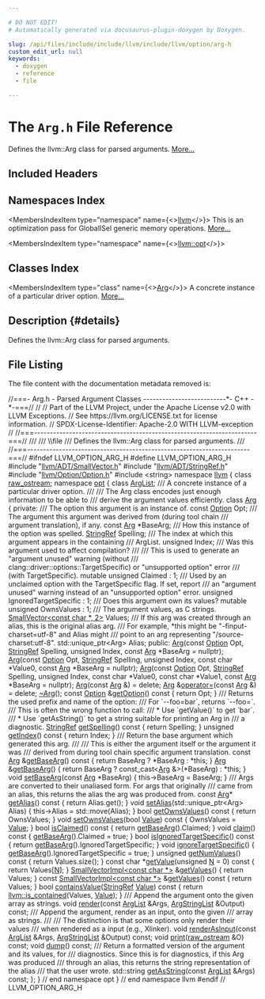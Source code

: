 ```yaml
---

# DO NOT EDIT!
# Automatically generated via docusaurus-plugin-doxygen by Doxygen.

slug: /api/files/include/include/llvm/include/llvm/option/arg-h
custom_edit_url: null
keywords:
  - doxygen
  - reference
  - file

---
```





# The `Arg.h` File Reference

<DoxygenPage pluginConfig={pluginConfig}>

Defines the llvm::Arg class for parsed arguments. <a href="#details">More...</a>

## Included Headers

<IncludesList>
<IncludesListItem
  filePath="llvm/ADT/SmallVector.h"
  permalink="/docs/api/files/include/include/llvm/include/llvm/adt/smallvector-h"
  isLocal="true" />
<IncludesListItem
  filePath="llvm/ADT/StringRef.h"
  permalink="/docs/api/files/include/include/llvm/include/llvm/adt/stringref-h"
  isLocal="true" />
<IncludesListItem
  filePath="llvm/Option/Option.h"
  permalink="/docs/api/files/include/include/llvm/include/llvm/option/option-h"
  isLocal="true" />
<IncludesListItem
  filePath="string"
  permalink=""
  isLocal="false" />
</IncludesList>

## Namespaces Index

<MembersIndex>

<MembersIndexItem
  type="namespace"
  name={<><a href="/docs/api/namespaces/llvm">llvm</a></>}>
This is an optimization pass for GlobalISel generic memory operations. <a href="/docs/api/namespaces/llvm/#details">More...</a>
</MembersIndexItem>

<MembersIndexItem
  type="namespace"
  name={<><a href="/docs/api/namespaces/llvm/opt">llvm::opt</a></>}>
</MembersIndexItem>

</MembersIndex>

## Classes Index

<MembersIndex>

<MembersIndexItem
  type="class"
  name={<><a href="/docs/api/classes/llvm/opt/arg">Arg</a></>}>
A concrete instance of a particular driver option. <a href="/docs/api/classes/llvm/opt/arg/#details">More...</a>
</MembersIndexItem>

</MembersIndex>

## Description {#details}

Defines the llvm::Arg class for parsed arguments.

## File Listing

The file content with the documentation metadata removed is:

<ProgramListing>

<Link id="l00001" /><CodeLine lineNumber="1"><Highlight kind="comment">//===- Arg.h - Parsed Argument Classes --------------------------&#42;- C++ -&#42;-===//</Highlight><Highlight kind="normal"></Highlight></CodeLine>
<Link id="l00002" /><CodeLine lineNumber="2"><Highlight kind="normal"></Highlight><Highlight kind="comment">//</Highlight><Highlight kind="normal"></Highlight></CodeLine>
<Link id="l00003" /><CodeLine lineNumber="3"><Highlight kind="normal"></Highlight><Highlight kind="comment">// Part of the LLVM Project, under the Apache License v2.0 with LLVM Exceptions.</Highlight><Highlight kind="normal"></Highlight></CodeLine>
<Link id="l00004" /><CodeLine lineNumber="4"><Highlight kind="normal"></Highlight><Highlight kind="comment">// See https://llvm.org/LICENSE.txt for license information.</Highlight><Highlight kind="normal"></Highlight></CodeLine>
<Link id="l00005" /><CodeLine lineNumber="5"><Highlight kind="normal"></Highlight><Highlight kind="comment">// SPDX-License-Identifier: Apache-2.0 WITH LLVM-exception</Highlight><Highlight kind="normal"></Highlight></CodeLine>
<Link id="l00006" /><CodeLine lineNumber="6"><Highlight kind="normal"></Highlight><Highlight kind="comment">//</Highlight><Highlight kind="normal"></Highlight></CodeLine>
<Link id="l00007" /><CodeLine lineNumber="7"><Highlight kind="normal"></Highlight><Highlight kind="comment">//===----------------------------------------------------------------------===//</Highlight><Highlight kind="comment"></Highlight></CodeLine>
<Link id="l00008" /><CodeLine lineNumber="8"><Highlight kind="comment">///</Highlight></CodeLine>
<Link id="l00009" /><CodeLine lineNumber="9"><Highlight kind="comment">/// \\file</Highlight></CodeLine>
<Link id="l00010" /><CodeLine lineNumber="10"><Highlight kind="comment">/// Defines the llvm::Arg class for parsed arguments.</Highlight></CodeLine>
<Link id="l00011" /><CodeLine lineNumber="11"><Highlight kind="comment">///</Highlight><Highlight kind="normal"></Highlight></CodeLine>
<Link id="l00012" /><CodeLine lineNumber="12"><Highlight kind="normal"></Highlight><Highlight kind="comment">//===----------------------------------------------------------------------===//</Highlight><Highlight kind="normal"></Highlight></CodeLine>
<Link id="l00013" /><CodeLine lineNumber="13"><Highlight kind="normal"></Highlight></CodeLine>
<Link id="l00014" /><CodeLine lineNumber="14"><Highlight kind="normal"></Highlight><Highlight kind="preprocessor">#ifndef LLVM&#95;OPTION&#95;ARG&#95;H</Highlight><Highlight kind="normal"></Highlight></CodeLine>
<Link id="l00015" /><CodeLine lineNumber="15"><Highlight kind="normal"></Highlight><Highlight kind="preprocessor">#define LLVM&#95;OPTION&#95;ARG&#95;H</Highlight><Highlight kind="normal"></Highlight></CodeLine>
<Link id="l00016" /><CodeLine lineNumber="16"><Highlight kind="normal"></Highlight></CodeLine>
<Link id="l00017" /><CodeLine lineNumber="17"><Highlight kind="normal"></Highlight><Highlight kind="preprocessor">#include &quot;<a href="/docs/api/files/include/include/llvm/include/llvm/adt/smallvector-h">llvm/ADT/SmallVector.h</a>&quot;</Highlight><Highlight kind="normal"></Highlight></CodeLine>
<Link id="l00018" /><CodeLine lineNumber="18"><Highlight kind="normal"></Highlight><Highlight kind="preprocessor">#include &quot;<a href="/docs/api/files/include/include/llvm/include/llvm/adt/stringref-h">llvm/ADT/StringRef.h</a>&quot;</Highlight><Highlight kind="normal"></Highlight></CodeLine>
<Link id="l00019" /><CodeLine lineNumber="19"><Highlight kind="normal"></Highlight><Highlight kind="preprocessor">#include &quot;<a href="/docs/api/files/include/include/llvm/include/llvm/option/option-h">llvm/Option/Option.h</a>&quot;</Highlight><Highlight kind="normal"></Highlight></CodeLine>
<Link id="l00020" /><CodeLine lineNumber="20"><Highlight kind="normal"></Highlight><Highlight kind="preprocessor">#include &lt;string&gt;</Highlight><Highlight kind="normal"></Highlight></CodeLine>
<Link id="l00021" /><CodeLine lineNumber="21"><Highlight kind="normal"></Highlight></CodeLine>
<Link id="l00022" /><CodeLine lineNumber="22"><Highlight kind="normal"></Highlight><Highlight kind="keyword">namespace </Highlight><Highlight kind="normal"><a href="/docs/api/namespaces/llvm">llvm</a> &#123;</Highlight></CodeLine>
<Link id="l00023" /><CodeLine lineNumber="23"><Highlight kind="normal"></Highlight></CodeLine>
<Link id="l00024" /><CodeLine lineNumber="24"><Highlight kind="normal"></Highlight><Highlight kind="keyword">class </Highlight><Highlight kind="normal"><a href="/docs/api/classes/llvm/raw-ostream">raw&#95;ostream</a>;</Highlight></CodeLine>
<Link id="l00025" /><CodeLine lineNumber="25"><Highlight kind="normal"></Highlight></CodeLine>
<Link id="l00026" /><CodeLine lineNumber="26" lineLink="/docs/api/namespaces/llvm/opt"><Highlight kind="normal"></Highlight><Highlight kind="keyword">namespace </Highlight><Highlight kind="normal"><a href="/docs/api/namespaces/llvm/opt">opt</a> &#123;</Highlight></CodeLine>
<Link id="l00027" /><CodeLine lineNumber="27"><Highlight kind="normal"></Highlight></CodeLine>
<Link id="l00028" /><CodeLine lineNumber="28"><Highlight kind="normal"></Highlight><Highlight kind="keyword">class </Highlight><Highlight kind="normal"><a href="/docs/api/classes/llvm/opt/arglist">ArgList</a>;</Highlight></CodeLine>
<Link id="l00029" /><CodeLine lineNumber="29"><Highlight kind="normal"></Highlight><Highlight kind="comment"></Highlight></CodeLine>
<Link id="l00030" /><CodeLine lineNumber="30"><Highlight kind="comment">/// A concrete instance of a particular driver option.</Highlight></CodeLine>
<Link id="l00031" /><CodeLine lineNumber="31"><Highlight kind="comment">///</Highlight></CodeLine>
<Link id="l00032" /><CodeLine lineNumber="32"><Highlight kind="comment">/// The Arg class encodes just enough information to be able to</Highlight></CodeLine>
<Link id="l00033" /><CodeLine lineNumber="33"><Highlight kind="comment">/// derive the argument values efficiently.</Highlight><Highlight kind="normal"></Highlight></CodeLine>
<Link id="l00034" /><CodeLine lineNumber="34" lineLink="/docs/api/classes/llvm/opt/arg"><Highlight kind="normal"></Highlight><Highlight kind="keyword">class </Highlight><Highlight kind="normal"><a href="/docs/api/classes/llvm/opt/arg/#a5b0d66db2f3d222a19a243a3c2ede670">Arg</a> &#123;</Highlight></CodeLine>
<Link id="l00035" /><CodeLine lineNumber="35"><Highlight kind="normal"></Highlight><Highlight kind="keyword">private</Highlight><Highlight kind="normal">:</Highlight><Highlight kind="comment"></Highlight></CodeLine>
<Link id="l00036" /><CodeLine lineNumber="36"><Highlight kind="comment">  /// The option this argument is an instance of.</Highlight><Highlight kind="normal"></Highlight></CodeLine>
<Link id="l00037" /><CodeLine lineNumber="37"><Highlight kind="normal">  </Highlight><Highlight kind="keyword">const</Highlight><Highlight kind="normal"> <a href="/docs/api/classes/llvm/opt/option">Option</a> Opt;</Highlight></CodeLine>
<Link id="l00038" /><CodeLine lineNumber="38"><Highlight kind="normal"></Highlight><Highlight kind="comment"></Highlight></CodeLine>
<Link id="l00039" /><CodeLine lineNumber="39"><Highlight kind="comment">  /// The argument this argument was derived from (during tool chain</Highlight></CodeLine>
<Link id="l00040" /><CodeLine lineNumber="40"><Highlight kind="comment">  /// argument translation), if any.</Highlight><Highlight kind="normal"></Highlight></CodeLine>
<Link id="l00041" /><CodeLine lineNumber="41"><Highlight kind="normal">  </Highlight><Highlight kind="keyword">const</Highlight><Highlight kind="normal"> <a href="/docs/api/classes/llvm/opt/arg/#a5b0d66db2f3d222a19a243a3c2ede670">Arg</a> &#42;BaseArg;</Highlight></CodeLine>
<Link id="l00042" /><CodeLine lineNumber="42"><Highlight kind="normal"></Highlight><Highlight kind="comment"></Highlight></CodeLine>
<Link id="l00043" /><CodeLine lineNumber="43"><Highlight kind="comment">  /// How this instance of the option was spelled.</Highlight><Highlight kind="normal"></Highlight></CodeLine>
<Link id="l00044" /><CodeLine lineNumber="44"><Highlight kind="normal">  <a href="/docs/api/classes/llvm/stringref">StringRef</a> Spelling;</Highlight></CodeLine>
<Link id="l00045" /><CodeLine lineNumber="45"><Highlight kind="normal"></Highlight><Highlight kind="comment"></Highlight></CodeLine>
<Link id="l00046" /><CodeLine lineNumber="46"><Highlight kind="comment">  /// The index at which this argument appears in the containing</Highlight></CodeLine>
<Link id="l00047" /><CodeLine lineNumber="47"><Highlight kind="comment">  /// ArgList.</Highlight><Highlight kind="normal"></Highlight></CodeLine>
<Link id="l00048" /><CodeLine lineNumber="48"><Highlight kind="normal">  </Highlight><Highlight kind="keywordtype">unsigned</Highlight><Highlight kind="normal"> Index;</Highlight></CodeLine>
<Link id="l00049" /><CodeLine lineNumber="49"><Highlight kind="normal"></Highlight><Highlight kind="comment"></Highlight></CodeLine>
<Link id="l00050" /><CodeLine lineNumber="50"><Highlight kind="comment">  /// Was this argument used to affect compilation?</Highlight></CodeLine>
<Link id="l00051" /><CodeLine lineNumber="51"><Highlight kind="comment">  ///</Highlight></CodeLine>
<Link id="l00052" /><CodeLine lineNumber="52"><Highlight kind="comment">  /// This is used to generate an &quot;argument unused&quot; warning (without</Highlight></CodeLine>
<Link id="l00053" /><CodeLine lineNumber="53"><Highlight kind="comment">  /// clang::driver::options::TargetSpecific) or &quot;unsupported option&quot; error</Highlight></CodeLine>
<Link id="l00054" /><CodeLine lineNumber="54"><Highlight kind="comment">  /// (with TargetSpecific).</Highlight><Highlight kind="normal"></Highlight></CodeLine>
<Link id="l00055" /><CodeLine lineNumber="55"><Highlight kind="normal">  </Highlight><Highlight kind="keyword">mutable</Highlight><Highlight kind="normal"> </Highlight><Highlight kind="keywordtype">unsigned</Highlight><Highlight kind="normal"> Claimed : 1;</Highlight></CodeLine>
<Link id="l00056" /><CodeLine lineNumber="56"><Highlight kind="normal"></Highlight><Highlight kind="comment"></Highlight></CodeLine>
<Link id="l00057" /><CodeLine lineNumber="57"><Highlight kind="comment">  /// Used by an unclaimed option with the TargetSpecific flag. If set, report</Highlight></CodeLine>
<Link id="l00058" /><CodeLine lineNumber="58"><Highlight kind="comment">  /// an &quot;argument unused&quot; warning instead of an &quot;unsupported option&quot; error.</Highlight><Highlight kind="normal"></Highlight></CodeLine>
<Link id="l00059" /><CodeLine lineNumber="59"><Highlight kind="normal">  </Highlight><Highlight kind="keywordtype">unsigned</Highlight><Highlight kind="normal"> IgnoredTargetSpecific : 1;</Highlight></CodeLine>
<Link id="l00060" /><CodeLine lineNumber="60"><Highlight kind="normal"></Highlight><Highlight kind="comment"></Highlight></CodeLine>
<Link id="l00061" /><CodeLine lineNumber="61"><Highlight kind="comment">  /// Does this argument own its values?</Highlight><Highlight kind="normal"></Highlight></CodeLine>
<Link id="l00062" /><CodeLine lineNumber="62"><Highlight kind="normal">  </Highlight><Highlight kind="keyword">mutable</Highlight><Highlight kind="normal"> </Highlight><Highlight kind="keywordtype">unsigned</Highlight><Highlight kind="normal"> OwnsValues : 1;</Highlight></CodeLine>
<Link id="l00063" /><CodeLine lineNumber="63"><Highlight kind="normal"></Highlight><Highlight kind="comment"></Highlight></CodeLine>
<Link id="l00064" /><CodeLine lineNumber="64"><Highlight kind="comment">  /// The argument values, as C strings.</Highlight><Highlight kind="normal"></Highlight></CodeLine>
<Link id="l00065" /><CodeLine lineNumber="65"><Highlight kind="normal">  <a href="/docs/api/classes/llvm/smallvector">SmallVector&lt;const char &#42;, 2&gt;</a> Values;</Highlight></CodeLine>
<Link id="l00066" /><CodeLine lineNumber="66"><Highlight kind="normal"></Highlight><Highlight kind="comment"></Highlight></CodeLine>
<Link id="l00067" /><CodeLine lineNumber="67"><Highlight kind="comment">  /// If this arg was created through an alias, this is the original alias arg.</Highlight></CodeLine>
<Link id="l00068" /><CodeLine lineNumber="68"><Highlight kind="comment">  /// For example, &#42;this might be &quot;-finput-charset=utf-8&quot; and Alias might</Highlight></CodeLine>
<Link id="l00069" /><CodeLine lineNumber="69"><Highlight kind="comment">  /// point to an arg representing &quot;/source-charset:utf-8&quot;.</Highlight><Highlight kind="normal"></Highlight></CodeLine>
<Link id="l00070" /><CodeLine lineNumber="70"><Highlight kind="normal">  std::unique&#95;ptr&lt;Arg&gt; Alias;</Highlight></CodeLine>
<Link id="l00071" /><CodeLine lineNumber="71"><Highlight kind="normal"></Highlight></CodeLine>
<Link id="l00072" /><CodeLine lineNumber="72"><Highlight kind="normal"></Highlight><Highlight kind="keyword">public</Highlight><Highlight kind="normal">:</Highlight></CodeLine>
<Link id="l00073" /><CodeLine lineNumber="73"><Highlight kind="normal">  <a href="/docs/api/classes/llvm/opt/arg/#a5b0d66db2f3d222a19a243a3c2ede670">Arg</a>(</Highlight><Highlight kind="keyword">const</Highlight><Highlight kind="normal"> <a href="/docs/api/classes/llvm/opt/option">Option</a> Opt, <a href="/docs/api/classes/llvm/stringref">StringRef</a> Spelling, </Highlight><Highlight kind="keywordtype">unsigned</Highlight><Highlight kind="normal"> Index,</Highlight></CodeLine>
<Link id="l00074" /><CodeLine lineNumber="74"><Highlight kind="normal">      </Highlight><Highlight kind="keyword">const</Highlight><Highlight kind="normal"> <a href="/docs/api/classes/llvm/opt/arg/#a5b0d66db2f3d222a19a243a3c2ede670">Arg</a> &#42;BaseArg = </Highlight><Highlight kind="keyword">nullptr</Highlight><Highlight kind="normal">);</Highlight></CodeLine>
<Link id="l00075" /><CodeLine lineNumber="75"><Highlight kind="normal">  <a href="/docs/api/classes/llvm/opt/arg/#a5b0d66db2f3d222a19a243a3c2ede670">Arg</a>(</Highlight><Highlight kind="keyword">const</Highlight><Highlight kind="normal"> <a href="/docs/api/classes/llvm/opt/option">Option</a> Opt, <a href="/docs/api/classes/llvm/stringref">StringRef</a> Spelling, </Highlight><Highlight kind="keywordtype">unsigned</Highlight><Highlight kind="normal"> Index,</Highlight></CodeLine>
<Link id="l00076" /><CodeLine lineNumber="76"><Highlight kind="normal">      </Highlight><Highlight kind="keyword">const</Highlight><Highlight kind="normal"> </Highlight><Highlight kind="keywordtype">char</Highlight><Highlight kind="normal"> &#42;Value0, </Highlight><Highlight kind="keyword">const</Highlight><Highlight kind="normal"> <a href="/docs/api/classes/llvm/opt/arg/#a5b0d66db2f3d222a19a243a3c2ede670">Arg</a> &#42;BaseArg = </Highlight><Highlight kind="keyword">nullptr</Highlight><Highlight kind="normal">);</Highlight></CodeLine>
<Link id="l00077" /><CodeLine lineNumber="77"><Highlight kind="normal">  <a href="/docs/api/classes/llvm/opt/arg/#a5b0d66db2f3d222a19a243a3c2ede670">Arg</a>(</Highlight><Highlight kind="keyword">const</Highlight><Highlight kind="normal"> <a href="/docs/api/classes/llvm/opt/option">Option</a> Opt, <a href="/docs/api/classes/llvm/stringref">StringRef</a> Spelling, </Highlight><Highlight kind="keywordtype">unsigned</Highlight><Highlight kind="normal"> Index,</Highlight></CodeLine>
<Link id="l00078" /><CodeLine lineNumber="78"><Highlight kind="normal">      </Highlight><Highlight kind="keyword">const</Highlight><Highlight kind="normal"> </Highlight><Highlight kind="keywordtype">char</Highlight><Highlight kind="normal"> &#42;Value0, </Highlight><Highlight kind="keyword">const</Highlight><Highlight kind="normal"> </Highlight><Highlight kind="keywordtype">char</Highlight><Highlight kind="normal"> &#42;Value1, </Highlight><Highlight kind="keyword">const</Highlight><Highlight kind="normal"> <a href="/docs/api/classes/llvm/opt/arg/#a5b0d66db2f3d222a19a243a3c2ede670">Arg</a> &#42;BaseArg = </Highlight><Highlight kind="keyword">nullptr</Highlight><Highlight kind="normal">);</Highlight></CodeLine>
<Link id="l00079" /><CodeLine lineNumber="79" lineLink="/docs/api/classes/llvm/opt/arg/#a86caf310a5976603997aa99a80a1601f"><Highlight kind="normal">  <a href="/docs/api/classes/llvm/opt/arg/#a86caf310a5976603997aa99a80a1601f">Arg</a>(</Highlight><Highlight kind="keyword">const</Highlight><Highlight kind="normal"> <a href="/docs/api/classes/llvm/opt/arg/#a5b0d66db2f3d222a19a243a3c2ede670">Arg</a> &amp;) = </Highlight><Highlight kind="keyword">delete</Highlight><Highlight kind="normal">;</Highlight></CodeLine>
<Link id="l00080" /><CodeLine lineNumber="80" lineLink="/docs/api/classes/llvm/opt/arg/#a62592ff96a912f9c4734124b9fcd8a19"><Highlight kind="normal">  <a href="/docs/api/classes/llvm/opt/arg/#a5b0d66db2f3d222a19a243a3c2ede670">Arg</a> &amp;<a href="/docs/api/classes/llvm/opt/arg/#a62592ff96a912f9c4734124b9fcd8a19">operator=</a>(</Highlight><Highlight kind="keyword">const</Highlight><Highlight kind="normal"> <a href="/docs/api/classes/llvm/opt/arg/#a5b0d66db2f3d222a19a243a3c2ede670">Arg</a> &amp;) = </Highlight><Highlight kind="keyword">delete</Highlight><Highlight kind="normal">;</Highlight></CodeLine>
<Link id="l00081" /><CodeLine lineNumber="81"><Highlight kind="normal">  <a href="/docs/api/classes/llvm/opt/arg/#ac134760e8dc2be78ae5fc7b13d5fc05c">~Arg</a>();</Highlight></CodeLine>
<Link id="l00082" /><CodeLine lineNumber="82"><Highlight kind="normal"></Highlight></CodeLine>
<Link id="l00083" /><CodeLine lineNumber="83" lineLink="/docs/api/classes/llvm/opt/arg/#a666ec80cc708a588992a87278c4e1f74"><Highlight kind="normal">  </Highlight><Highlight kind="keyword">const</Highlight><Highlight kind="normal"> <a href="/docs/api/classes/llvm/opt/option">Option</a> &amp;<a href="/docs/api/classes/llvm/opt/arg/#a666ec80cc708a588992a87278c4e1f74">getOption</a>()</Highlight><Highlight kind="keyword"> const </Highlight><Highlight kind="normal">&#123; </Highlight><Highlight kind="keywordflow">return</Highlight><Highlight kind="normal"> Opt; &#125;</Highlight></CodeLine>
<Link id="l00084" /><CodeLine lineNumber="84"><Highlight kind="normal"></Highlight><Highlight kind="comment"></Highlight></CodeLine>
<Link id="l00085" /><CodeLine lineNumber="85"><Highlight kind="comment">  /// Returns the used prefix and name of the option:</Highlight></CodeLine>
<Link id="l00086" /><CodeLine lineNumber="86"><Highlight kind="comment">  /// For &#96;--foo=bar&#96;, returns &#96;--foo=&#96;.</Highlight></CodeLine>
<Link id="l00087" /><CodeLine lineNumber="87"><Highlight kind="comment">  /// This is often the wrong function to call:</Highlight></CodeLine>
<Link id="l00088" /><CodeLine lineNumber="88"><Highlight kind="comment">  /// &#42; Use &#96;getValue()&#96; to get &#96;bar&#96;.</Highlight></CodeLine>
<Link id="l00089" /><CodeLine lineNumber="89"><Highlight kind="comment">  /// &#42; Use &#96;getAsString()&#96; to get a string suitable for printing an Arg in</Highlight></CodeLine>
<Link id="l00090" /><CodeLine lineNumber="90"><Highlight kind="comment">  ///   a diagnostic.</Highlight><Highlight kind="normal"></Highlight></CodeLine>
<Link id="l00091" /><CodeLine lineNumber="91" lineLink="/docs/api/classes/llvm/opt/arg/#a4e47a861c3eadf9c29201f82d126871a"><Highlight kind="normal">  <a href="/docs/api/classes/llvm/stringref">StringRef</a> <a href="/docs/api/classes/llvm/opt/arg/#a4e47a861c3eadf9c29201f82d126871a">getSpelling</a>()</Highlight><Highlight kind="keyword"> const </Highlight><Highlight kind="normal">&#123; </Highlight><Highlight kind="keywordflow">return</Highlight><Highlight kind="normal"> Spelling; &#125;</Highlight></CodeLine>
<Link id="l00092" /><CodeLine lineNumber="92"><Highlight kind="normal"></Highlight></CodeLine>
<Link id="l00093" /><CodeLine lineNumber="93" lineLink="/docs/api/classes/llvm/opt/arg/#aa4bc2ba2f9a43c63f42d58d8412c6eda"><Highlight kind="normal">  </Highlight><Highlight kind="keywordtype">unsigned</Highlight><Highlight kind="normal"> <a href="/docs/api/classes/llvm/opt/arg/#aa4bc2ba2f9a43c63f42d58d8412c6eda">getIndex</a>()</Highlight><Highlight kind="keyword"> const </Highlight><Highlight kind="normal">&#123; </Highlight><Highlight kind="keywordflow">return</Highlight><Highlight kind="normal"> Index; &#125;</Highlight></CodeLine>
<Link id="l00094" /><CodeLine lineNumber="94"><Highlight kind="normal"></Highlight><Highlight kind="comment"></Highlight></CodeLine>
<Link id="l00095" /><CodeLine lineNumber="95"><Highlight kind="comment">  /// Return the base argument which generated this arg.</Highlight></CodeLine>
<Link id="l00096" /><CodeLine lineNumber="96"><Highlight kind="comment">  ///</Highlight></CodeLine>
<Link id="l00097" /><CodeLine lineNumber="97"><Highlight kind="comment">  /// This is either the argument itself or the argument it was</Highlight></CodeLine>
<Link id="l00098" /><CodeLine lineNumber="98"><Highlight kind="comment">  /// derived from during tool chain specific argument translation.</Highlight><Highlight kind="normal"></Highlight></CodeLine>
<Link id="l00099" /><CodeLine lineNumber="99" lineLink="/docs/api/classes/llvm/opt/arg/#a14874091f02f61eef3906ebf03701d05"><Highlight kind="normal">  </Highlight><Highlight kind="keyword">const</Highlight><Highlight kind="normal"> <a href="/docs/api/classes/llvm/opt/arg/#a5b0d66db2f3d222a19a243a3c2ede670">Arg</a> &amp;<a href="/docs/api/classes/llvm/opt/arg/#a14874091f02f61eef3906ebf03701d05">getBaseArg</a>()</Highlight><Highlight kind="keyword"> const </Highlight><Highlight kind="normal">&#123;</Highlight></CodeLine>
<Link id="l00100" /><CodeLine lineNumber="100"><Highlight kind="normal">    </Highlight><Highlight kind="keywordflow">return</Highlight><Highlight kind="normal"> BaseArg ? &#42;BaseArg : &#42;</Highlight><Highlight kind="keyword">this</Highlight><Highlight kind="normal">;</Highlight></CodeLine>
<Link id="l00101" /><CodeLine lineNumber="101"><Highlight kind="normal">  &#125;</Highlight></CodeLine>
<Link id="l00102" /><CodeLine lineNumber="102" lineLink="/docs/api/classes/llvm/opt/arg/#a75cbed0ab331ea130c7ed6ca4d9b2e50"><Highlight kind="normal">  <a href="/docs/api/classes/llvm/opt/arg/#a5b0d66db2f3d222a19a243a3c2ede670">Arg</a> &amp;<a href="/docs/api/classes/llvm/opt/arg/#a75cbed0ab331ea130c7ed6ca4d9b2e50">getBaseArg</a>() &#123; </Highlight><Highlight kind="keywordflow">return</Highlight><Highlight kind="normal"> BaseArg ? </Highlight><Highlight kind="keyword">const&#95;cast&lt;</Highlight><Highlight kind="normal"><a href="/docs/api/classes/llvm/opt/arg/#a5b0d66db2f3d222a19a243a3c2ede670">Arg</a> &amp;</Highlight><Highlight kind="keyword">&gt;</Highlight><Highlight kind="normal">(&#42;BaseArg) : &#42;</Highlight><Highlight kind="keyword">this</Highlight><Highlight kind="normal">; &#125;</Highlight></CodeLine>
<Link id="l00103" /><CodeLine lineNumber="103" lineLink="/docs/api/classes/llvm/opt/arg/#a8f09f1a62e0c45d4a382ea58bd117933"><Highlight kind="normal">  </Highlight><Highlight kind="keywordtype">void</Highlight><Highlight kind="normal"> <a href="/docs/api/classes/llvm/opt/arg/#a8f09f1a62e0c45d4a382ea58bd117933">setBaseArg</a>(</Highlight><Highlight kind="keyword">const</Highlight><Highlight kind="normal"> <a href="/docs/api/classes/llvm/opt/arg/#a5b0d66db2f3d222a19a243a3c2ede670">Arg</a> &#42;BaseArg) &#123; this-&gt;BaseArg = BaseArg; &#125;</Highlight></CodeLine>
<Link id="l00104" /><CodeLine lineNumber="104"><Highlight kind="normal"></Highlight><Highlight kind="comment"></Highlight></CodeLine>
<Link id="l00105" /><CodeLine lineNumber="105"><Highlight kind="comment">  /// Args are converted to their unaliased form.  For args that originally</Highlight></CodeLine>
<Link id="l00106" /><CodeLine lineNumber="106"><Highlight kind="comment">  /// came from an alias, this returns the alias the arg was produced from.</Highlight><Highlight kind="normal"></Highlight></CodeLine>
<Link id="l00107" /><CodeLine lineNumber="107" lineLink="/docs/api/classes/llvm/opt/arg/#aadc3b8d31ac039482bfa90b88eb4bc7f"><Highlight kind="normal">  </Highlight><Highlight kind="keyword">const</Highlight><Highlight kind="normal"> <a href="/docs/api/classes/llvm/opt/arg/#a5b0d66db2f3d222a19a243a3c2ede670">Arg</a>&#42; <a href="/docs/api/classes/llvm/opt/arg/#aadc3b8d31ac039482bfa90b88eb4bc7f">getAlias</a>()</Highlight><Highlight kind="keyword"> const </Highlight><Highlight kind="normal">&#123; </Highlight><Highlight kind="keywordflow">return</Highlight><Highlight kind="normal"> Alias.get(); &#125;</Highlight></CodeLine>
<Link id="l00108" /><CodeLine lineNumber="108" lineLink="/docs/api/classes/llvm/opt/arg/#a2bc085c3dfadc9cd2e1e07301b612827"><Highlight kind="normal">  </Highlight><Highlight kind="keywordtype">void</Highlight><Highlight kind="normal"> <a href="/docs/api/classes/llvm/opt/arg/#a2bc085c3dfadc9cd2e1e07301b612827">setAlias</a>(std::unique&#95;ptr&lt;Arg&gt; Alias) &#123; this-&gt;Alias = std::move(Alias); &#125;</Highlight></CodeLine>
<Link id="l00109" /><CodeLine lineNumber="109"><Highlight kind="normal"></Highlight></CodeLine>
<Link id="l00110" /><CodeLine lineNumber="110" lineLink="/docs/api/classes/llvm/opt/arg/#a29d52b9fb127c8147a41bda94dbe004c"><Highlight kind="normal">  </Highlight><Highlight kind="keywordtype">bool</Highlight><Highlight kind="normal"> <a href="/docs/api/classes/llvm/opt/arg/#a29d52b9fb127c8147a41bda94dbe004c">getOwnsValues</a>()</Highlight><Highlight kind="keyword"> const </Highlight><Highlight kind="normal">&#123; </Highlight><Highlight kind="keywordflow">return</Highlight><Highlight kind="normal"> OwnsValues; &#125;</Highlight></CodeLine>
<Link id="l00111" /><CodeLine lineNumber="111" lineLink="/docs/api/classes/llvm/opt/arg/#a7ff387bacccd19c72cfd221be08db836"><Highlight kind="normal">  </Highlight><Highlight kind="keywordtype">void</Highlight><Highlight kind="normal"> <a href="/docs/api/classes/llvm/opt/arg/#a7ff387bacccd19c72cfd221be08db836">setOwnsValues</a>(</Highlight><Highlight kind="keywordtype">bool</Highlight><Highlight kind="normal"> <a href="/docs/api/classes/llvm/value">Value</a>)</Highlight><Highlight kind="keyword"> const </Highlight><Highlight kind="normal">&#123; OwnsValues = <a href="/docs/api/classes/llvm/value">Value</a>; &#125;</Highlight></CodeLine>
<Link id="l00112" /><CodeLine lineNumber="112"><Highlight kind="normal"></Highlight></CodeLine>
<Link id="l00113" /><CodeLine lineNumber="113" lineLink="/docs/api/classes/llvm/opt/arg/#a78b7b00f492ac682e070f08e6a263d33"><Highlight kind="normal">  </Highlight><Highlight kind="keywordtype">bool</Highlight><Highlight kind="normal"> <a href="/docs/api/classes/llvm/opt/arg/#a78b7b00f492ac682e070f08e6a263d33">isClaimed</a>()</Highlight><Highlight kind="keyword"> const </Highlight><Highlight kind="normal">&#123; </Highlight><Highlight kind="keywordflow">return</Highlight><Highlight kind="normal"> <a href="/docs/api/classes/llvm/opt/arg/#a14874091f02f61eef3906ebf03701d05">getBaseArg</a>().Claimed; &#125;</Highlight></CodeLine>
<Link id="l00114" /><CodeLine lineNumber="114" lineLink="/docs/api/classes/llvm/opt/arg/#acb283e68273392bc0169fe79b4e8e134"><Highlight kind="normal">  </Highlight><Highlight kind="keywordtype">void</Highlight><Highlight kind="normal"> <a href="/docs/api/classes/llvm/opt/arg/#acb283e68273392bc0169fe79b4e8e134">claim</a>()</Highlight><Highlight kind="keyword"> const </Highlight><Highlight kind="normal">&#123; <a href="/docs/api/classes/llvm/opt/arg/#a14874091f02f61eef3906ebf03701d05">getBaseArg</a>().Claimed = </Highlight><Highlight kind="keyword">true</Highlight><Highlight kind="normal">; &#125;</Highlight></CodeLine>
<Link id="l00115" /><CodeLine lineNumber="115"><Highlight kind="normal"></Highlight></CodeLine>
<Link id="l00116" /><CodeLine lineNumber="116" lineLink="/docs/api/classes/llvm/opt/arg/#ada99fd6a3a004b686ca49375b9208d10"><Highlight kind="normal">  </Highlight><Highlight kind="keywordtype">bool</Highlight><Highlight kind="normal"> <a href="/docs/api/classes/llvm/opt/arg/#ada99fd6a3a004b686ca49375b9208d10">isIgnoredTargetSpecific</a>()</Highlight><Highlight kind="keyword"> const </Highlight><Highlight kind="normal">&#123;</Highlight></CodeLine>
<Link id="l00117" /><CodeLine lineNumber="117"><Highlight kind="normal">    </Highlight><Highlight kind="keywordflow">return</Highlight><Highlight kind="normal"> <a href="/docs/api/classes/llvm/opt/arg/#a14874091f02f61eef3906ebf03701d05">getBaseArg</a>().IgnoredTargetSpecific;</Highlight></CodeLine>
<Link id="l00118" /><CodeLine lineNumber="118"><Highlight kind="normal">  &#125;</Highlight></CodeLine>
<Link id="l00119" /><CodeLine lineNumber="119" lineLink="/docs/api/classes/llvm/opt/arg/#a8d02fe7a5fa8fc4956680c0fc7a8c0a5"><Highlight kind="normal">  </Highlight><Highlight kind="keywordtype">void</Highlight><Highlight kind="normal"> <a href="/docs/api/classes/llvm/opt/arg/#a8d02fe7a5fa8fc4956680c0fc7a8c0a5">ignoreTargetSpecific</a>() &#123;</Highlight></CodeLine>
<Link id="l00120" /><CodeLine lineNumber="120"><Highlight kind="normal">    <a href="/docs/api/classes/llvm/opt/arg/#a14874091f02f61eef3906ebf03701d05">getBaseArg</a>().IgnoredTargetSpecific = </Highlight><Highlight kind="keyword">true</Highlight><Highlight kind="normal">;</Highlight></CodeLine>
<Link id="l00121" /><CodeLine lineNumber="121"><Highlight kind="normal">  &#125;</Highlight></CodeLine>
<Link id="l00122" /><CodeLine lineNumber="122"><Highlight kind="normal"></Highlight></CodeLine>
<Link id="l00123" /><CodeLine lineNumber="123" lineLink="/docs/api/classes/llvm/opt/arg/#a90ae7bd6767672f9380640a5b784d04f"><Highlight kind="normal">  </Highlight><Highlight kind="keywordtype">unsigned</Highlight><Highlight kind="normal"> <a href="/docs/api/classes/llvm/opt/arg/#a90ae7bd6767672f9380640a5b784d04f">getNumValues</a>()</Highlight><Highlight kind="keyword"> const </Highlight><Highlight kind="normal">&#123; </Highlight><Highlight kind="keywordflow">return</Highlight><Highlight kind="normal"> Values.size(); &#125;</Highlight></CodeLine>
<Link id="l00124" /><CodeLine lineNumber="124"><Highlight kind="normal"></Highlight></CodeLine>
<Link id="l00125" /><CodeLine lineNumber="125" lineLink="/docs/api/classes/llvm/opt/arg/#ac268590692356db84db78050196b4940"><Highlight kind="normal">  </Highlight><Highlight kind="keyword">const</Highlight><Highlight kind="normal"> </Highlight><Highlight kind="keywordtype">char</Highlight><Highlight kind="normal"> &#42;<a href="/docs/api/classes/llvm/opt/arg/#ac268590692356db84db78050196b4940">getValue</a>(</Highlight><Highlight kind="keywordtype">unsigned</Highlight><Highlight kind="normal"> <a href="/docs/api/files/lib/lib/support/regcomp-c/#a0240ac851181b84ac374872dc5434ee4">N</a> = 0)</Highlight><Highlight kind="keyword"> const </Highlight><Highlight kind="normal">&#123;</Highlight></CodeLine>
<Link id="l00126" /><CodeLine lineNumber="126"><Highlight kind="normal">    </Highlight><Highlight kind="keywordflow">return</Highlight><Highlight kind="normal"> Values&#91;<a href="/docs/api/files/lib/lib/support/regcomp-c/#a0240ac851181b84ac374872dc5434ee4">N</a>&#93;;</Highlight></CodeLine>
<Link id="l00127" /><CodeLine lineNumber="127"><Highlight kind="normal">  &#125;</Highlight></CodeLine>
<Link id="l00128" /><CodeLine lineNumber="128"><Highlight kind="normal"></Highlight></CodeLine>
<Link id="l00129" /><CodeLine lineNumber="129" lineLink="/docs/api/classes/llvm/opt/arg/#a5fae2e9403c3f2b91455abe787c41add"><Highlight kind="normal">  <a href="/docs/api/classes/llvm/smallvectorimpl">SmallVectorImpl&lt;const char &#42;&gt;</a> &amp;<a href="/docs/api/classes/llvm/opt/arg/#a5fae2e9403c3f2b91455abe787c41add">getValues</a>() &#123; </Highlight><Highlight kind="keywordflow">return</Highlight><Highlight kind="normal"> Values; &#125;</Highlight></CodeLine>
<Link id="l00130" /><CodeLine lineNumber="130" lineLink="/docs/api/classes/llvm/opt/arg/#aad0ffef2b55df118bcf9d392785370b9"><Highlight kind="normal">  </Highlight><Highlight kind="keyword">const</Highlight><Highlight kind="normal"> <a href="/docs/api/classes/llvm/smallvectorimpl">SmallVectorImpl&lt;const char &#42;&gt;</a> &amp;<a href="/docs/api/classes/llvm/opt/arg/#aad0ffef2b55df118bcf9d392785370b9">getValues</a>()</Highlight><Highlight kind="keyword"> const </Highlight><Highlight kind="normal">&#123; </Highlight><Highlight kind="keywordflow">return</Highlight><Highlight kind="normal"> Values; &#125;</Highlight></CodeLine>
<Link id="l00131" /><CodeLine lineNumber="131"><Highlight kind="normal"></Highlight></CodeLine>
<Link id="l00132" /><CodeLine lineNumber="132" lineLink="/docs/api/classes/llvm/opt/arg/#a17be2db4b7f70cff4544ab05ddd8c1c6"><Highlight kind="normal">  </Highlight><Highlight kind="keywordtype">bool</Highlight><Highlight kind="normal"> <a href="/docs/api/classes/llvm/opt/arg/#a17be2db4b7f70cff4544ab05ddd8c1c6">containsValue</a>(<a href="/docs/api/classes/llvm/stringref">StringRef</a> <a href="/docs/api/classes/llvm/value">Value</a>)</Highlight><Highlight kind="keyword"> const </Highlight><Highlight kind="normal">&#123;</Highlight></CodeLine>
<Link id="l00133" /><CodeLine lineNumber="133"><Highlight kind="normal">    </Highlight><Highlight kind="keywordflow">return</Highlight><Highlight kind="normal"> <a href="/docs/api/namespaces/llvm/#acd1cd968cb420c82d70926920fcdc7d7">llvm::is&#95;contained</a>(Values, <a href="/docs/api/classes/llvm/value">Value</a>);</Highlight></CodeLine>
<Link id="l00134" /><CodeLine lineNumber="134"><Highlight kind="normal">  &#125;</Highlight></CodeLine>
<Link id="l00135" /><CodeLine lineNumber="135"><Highlight kind="normal"></Highlight><Highlight kind="comment"></Highlight></CodeLine>
<Link id="l00136" /><CodeLine lineNumber="136"><Highlight kind="comment">  /// Append the argument onto the given array as strings.</Highlight><Highlight kind="normal"></Highlight></CodeLine>
<Link id="l00137" /><CodeLine lineNumber="137"><Highlight kind="normal">  </Highlight><Highlight kind="keywordtype">void</Highlight><Highlight kind="normal"> <a href="/docs/api/classes/llvm/opt/arg/#a05377ec092a5d076c82dd3285317e6fa">render</a>(</Highlight><Highlight kind="keyword">const</Highlight><Highlight kind="normal"> <a href="/docs/api/classes/llvm/opt/arglist">ArgList</a> &amp;Args, <a href="/docs/api/namespaces/llvm/opt/#a2ceb2416aeccdb4b087e29abc8c6b52f">ArgStringList</a> &amp;Output) </Highlight><Highlight kind="keyword">const</Highlight><Highlight kind="normal">;</Highlight></CodeLine>
<Link id="l00138" /><CodeLine lineNumber="138"><Highlight kind="normal"></Highlight><Highlight kind="comment"></Highlight></CodeLine>
<Link id="l00139" /><CodeLine lineNumber="139"><Highlight kind="comment">  /// Append the argument, render as an input, onto the given</Highlight></CodeLine>
<Link id="l00140" /><CodeLine lineNumber="140"><Highlight kind="comment">  /// array as strings.</Highlight></CodeLine>
<Link id="l00141" /><CodeLine lineNumber="141"><Highlight kind="comment">  ///</Highlight></CodeLine>
<Link id="l00142" /><CodeLine lineNumber="142"><Highlight kind="comment">  /// The distinction is that some options only render their values</Highlight></CodeLine>
<Link id="l00143" /><CodeLine lineNumber="143"><Highlight kind="comment">  /// when rendered as a input (e.g., Xlinker).</Highlight><Highlight kind="normal"></Highlight></CodeLine>
<Link id="l00144" /><CodeLine lineNumber="144"><Highlight kind="normal">  </Highlight><Highlight kind="keywordtype">void</Highlight><Highlight kind="normal"> <a href="/docs/api/classes/llvm/opt/arg/#a488519e74a0b6299d29bc459588a0329">renderAsInput</a>(</Highlight><Highlight kind="keyword">const</Highlight><Highlight kind="normal"> <a href="/docs/api/classes/llvm/opt/arglist">ArgList</a> &amp;Args, <a href="/docs/api/namespaces/llvm/opt/#a2ceb2416aeccdb4b087e29abc8c6b52f">ArgStringList</a> &amp;Output) </Highlight><Highlight kind="keyword">const</Highlight><Highlight kind="normal">;</Highlight></CodeLine>
<Link id="l00145" /><CodeLine lineNumber="145"><Highlight kind="normal"></Highlight></CodeLine>
<Link id="l00146" /><CodeLine lineNumber="146"><Highlight kind="normal">  </Highlight><Highlight kind="keywordtype">void</Highlight><Highlight kind="normal"> <a href="/docs/api/classes/llvm/opt/arg/#a464b1d11aaca4d524f715c9b2e15de78">print</a>(<a href="/docs/api/classes/llvm/raw-ostream">raw&#95;ostream</a> &amp;O) </Highlight><Highlight kind="keyword">const</Highlight><Highlight kind="normal">;</Highlight></CodeLine>
<Link id="l00147" /><CodeLine lineNumber="147"><Highlight kind="normal">  </Highlight><Highlight kind="keywordtype">void</Highlight><Highlight kind="normal"> <a href="/docs/api/classes/llvm/opt/arg/#aa7d9157a59af2af0d91f5173526d642a">dump</a>() </Highlight><Highlight kind="keyword">const</Highlight><Highlight kind="normal">;</Highlight></CodeLine>
<Link id="l00148" /><CodeLine lineNumber="148"><Highlight kind="normal"></Highlight><Highlight kind="comment"></Highlight></CodeLine>
<Link id="l00149" /><CodeLine lineNumber="149"><Highlight kind="comment">  /// Return a formatted version of the argument and its values, for</Highlight></CodeLine>
<Link id="l00150" /><CodeLine lineNumber="150"><Highlight kind="comment">  /// diagnostics. Since this is for diagnostics, if this Arg was produced</Highlight></CodeLine>
<Link id="l00151" /><CodeLine lineNumber="151"><Highlight kind="comment">  /// through an alias, this returns the string representation of the alias</Highlight></CodeLine>
<Link id="l00152" /><CodeLine lineNumber="152"><Highlight kind="comment">  /// that the user wrote.</Highlight><Highlight kind="normal"></Highlight></CodeLine>
<Link id="l00153" /><CodeLine lineNumber="153"><Highlight kind="normal">  std::string <a href="/docs/api/classes/llvm/opt/arg/#a63bdece47c81d3a6e63de19cb824b788">getAsString</a>(</Highlight><Highlight kind="keyword">const</Highlight><Highlight kind="normal"> <a href="/docs/api/classes/llvm/opt/arglist">ArgList</a> &amp;Args) </Highlight><Highlight kind="keyword">const</Highlight><Highlight kind="normal">;</Highlight></CodeLine>
<Link id="l00154" /><CodeLine lineNumber="154"><Highlight kind="normal">&#125;;</Highlight></CodeLine>
<Link id="l00155" /><CodeLine lineNumber="155"><Highlight kind="normal"></Highlight></CodeLine>
<Link id="l00156" /><CodeLine lineNumber="156"><Highlight kind="normal">&#125; </Highlight><Highlight kind="comment">// end namespace opt</Highlight><Highlight kind="normal"></Highlight></CodeLine>
<Link id="l00157" /><CodeLine lineNumber="157"><Highlight kind="normal"></Highlight></CodeLine>
<Link id="l00158" /><CodeLine lineNumber="158"><Highlight kind="normal">&#125; </Highlight><Highlight kind="comment">// end namespace llvm</Highlight><Highlight kind="normal"></Highlight></CodeLine>
<Link id="l00159" /><CodeLine lineNumber="159"><Highlight kind="normal"></Highlight></CodeLine>
<Link id="l00160" /><CodeLine lineNumber="160"><Highlight kind="normal"></Highlight><Highlight kind="preprocessor">#endif </Highlight><Highlight kind="comment">// LLVM&#95;OPTION&#95;ARG&#95;H</Highlight><Highlight kind="normal"></Highlight></CodeLine>

</ProgramListing>

</DoxygenPage>
